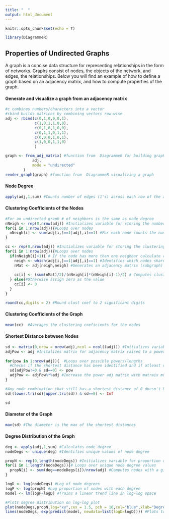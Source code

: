 ```yaml
---
title: "  "
output: html_document
---
```


```r
knitr::opts_chunk$set(echo = T)

library(DiagrammeR)
```
## Properties of Undirected Graphs
A graph is a concise data structure for representing relationships in the form of networks. Graphs consist of nodes, the objects of the network, and edges, the relationships. Below you will find an example of how to define a graph based on an adjacency matrix, and how to compute properties of the graph. 

#### Generate and visualize a graph from an adjacency matrix
```r
#c combines numbers/characters into a vector 
#rbind builds matrices by combining vectors row-wise
adj <- rbind(c(0,1,0,0,0,1),
             c(1,0,1,1,0,0),
             c(0,1,0,1,0,0),
             c(0,1,1,0,1,1),
             c(0,0,0,1,0,1),
             c(1,0,0,1,1,0)
             )

graph <- from_adj_matrix( #function from  DiagrammeR for building graph from an adjacency matrix 
            adj,
            mode = "undirected"
        )
render_graph(graph) #function from  DiagrammeR visualizing a graph
```

#### Node Degree
```r
apply(adj,1,sum) #Counts number of edges (1's) across each row of the adjacency matrix
```

#### Clustering Coefficients of the Nodes
```r
#For an undirected graph # of neighbors is the same as node degree
nNeigh <- rep(0,nrow(adj)) #Initializes variable for storing the number of neighbors
for(i in 1:nrow(adj)){#Loops over nodes 
  nNeigh[i] <- sum(adj[i,]==1|adj[,i]==1) #For each node counts the number of nodes that shares an edge
} 

cc <- rep(0,nrow(adj)) #Initializes variable for storing the clustering coef
for(i in 1:nrow(adj)){#Loops over nodes 
  if(nNeigh[i]>1){ # If the node has more than one neighbor calculate clustering coef
    neigh <- which(adj[i,]==1|adj[,i]==1) #Identifies which nodes share an edge with the current node
    nMat <- adj[neigh,neigh] #Generates an adjacency matrix (subgraph) describing the edges between the neighbors
  
    cc[i] <- (sum(nMat)/2)/(nNeigh[i]*(nNeigh[i]-1)/2) # Computes clustering coef for current node  
  } else{#Otherwise assign zero as the value
    cc[i] <- 0
  }
}

round(cc,digits = 2) #Round clust coef to 2 significant digits
```

#### Clustering Coefficients of the Graph
```r
mean(cc)  #Averages the clustering coeficients for the nodes
```


#### Shortest Distance between Nodes
```r
sd <- matrix(0,nrow = nrow(adj),ncol = ncol((adj))) #Initializes variable for shortest distance
adjPow <- adj #Initalizes matrix for adjacency matrix raised to a power
    
for(pow in 1:nrow(adj)){  #Loops over possible powers/lengths
  #Checks if the shortest distance has been identified and if atleast one path of the current length exists between nodes. If so, the current length/lower is store in the shortest distance matrix.
  sd[adjPow!=0 & sd==0] <- pow 
  adjPow <- adjPow%*%adj #Increase the power adj matrix with matraix multiplication with the adj matrix
}

#Any node combination that still has a shortest distance of 0 doesn't have a path and therefore has an infinite distance. 
sd[(lower.tri(sd)|upper.tri(sd)) & sd==0] <- Inf 

sd
```

#### Diameter of the Graph
```r
max(sd) #The diameter is the max of the shortest distances
```


#### Degree Distribution of the Graph
```r
deg <- apply(adj,1,sum) #Calculates node degree 
nodeDegs <- unique(deg) #Identifies unique values of node degree

propN <- rep(0,length(nodeDegs)) #Initializes variable for proportion of nodes with each degree value
for(i in 1:length(nodeDegs)){# Loops over unique node degree values
  propN[i] <- sum(deg==nodeDegs[i])/nrow(adj) #Computes nodes with a given degree
}

logD <- log(nodeDegs) #Log of node degrees
logP <- log(propN) #Log proportion of nodes with each degree
model <- lm(logP~logD) #Trains a linear trend line in log-log space

#Plots degree distribution on log-log plot
plot(nodeDegs,propN,log="xy",cex = 1.5, pch = 16,col="blue",xlab="Degree of node",ylab="Fraction of nodes") 
lines(nodeDegs, exp(predict(model, newdata=list(logD=logD)))) #Plots trend line

```

